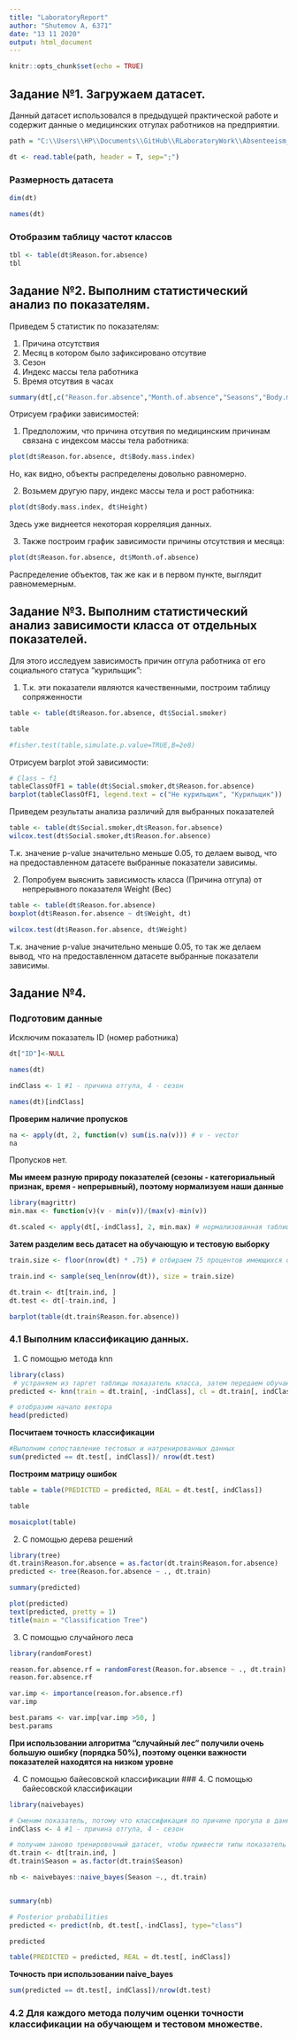 ```yaml
---
title: "LaboratoryReport"
author: "Shutemov A, 6371"
date: "13 11 2020"
output: html_document
---
```


```r
knitr::opts_chunk$set(echo = TRUE)
```

## Задание №1. Загружаем датасет.
Данный датасет использовался в предыдущей практической работе и содержит данные о медицинских отгулах работников на предприятии.

```r
path = "C:\\Users\\HP\\Documents\\GitHub\\RLaboratoryWork\\Absenteeism_at_work.csv"

dt <- read.table(path, header = T, sep=";")
```
### Размерность датасета
```r
dim(dt)
```
```r
names(dt)
```

### Отобразим таблицу частот классов
```r
tbl <- table(dt$Reason.for.absence)
tbl
```

## Задание №2. Выполним статистический анализ по показателям.

Приведем 5 статистик по показателям:

1. Причина отсутствия
2. Месяц в котором было зафиксировано отсутвие
3. Сезон
4. Индекс массы тела работника
5. Время отсутвия в часах


```r
summary(dt[,c("Reason.for.absence","Month.of.absence","Seasons","Body.mass.index","Absenteeism.time.in.hours")])
```
Отрисуем графики зависимостей:

1. Предположим, что причина отсутвия по медицинским причинам связана с индексом массы тела работника: 

```r
plot(dt$Reason.for.absence, dt$Body.mass.index)
```

Но, как видно, объекты распределены довольно равномерно.

2. Возьмем другую пару, индекс массы тела и рост работника:

```r
plot(dt$Body.mass.index, dt$Height)
```

Здесь уже виднеется некоторая корреляция данных.

3. Также построим график зависимости причины отсутствия и месяца:

```r
plot(dt$Reason.for.absence, dt$Month.of.absence)
```

Распределение объектов, так же как и в первом пункте, выглядит равномемерным.

## Задание №3. Выполним статистический анализ зависимости класса от отдельных показателей.

Для этого исследуем зависимость причин отгула работника от его социального статуса "курильщик":

1. Т.к. эти показатели являются качественными, построим таблицу сопряженности


```r
table <- table(dt$Reason.for.absence, dt$Social.smoker)

table

#fisher.test(table,simulate.p.value=TRUE,B=2e8)
```
Отрисуем barplot этой зависимости:

```r
# Class ~ f1
tableClassOfF1 = table(dt$Social.smoker,dt$Reason.for.absence)
barplot(tableClassOfF1, legend.text = c("Не курильщик", "Курильщик"))
```


Приведем результаты анализа различий для выбранных показателей

```r
table <- table(dt$Social.smoker,dt$Reason.for.absence)
wilcox.test(dt$Social.smoker,dt$Reason.for.absence)
```
Т.к. значение p-value значительно меньше 0.05, то делаем вывод, что на предоставленном датасете выбранные показатели зависимы.

2. Попробуем выяснить зависимость класса (Причина отгула) от непрерывного показателя Weight (Вес) 

```r
table <- table(dt$Reason.for.absence)
boxplot(dt$Reason.for.absence ~ dt$Weight, dt)

wilcox.test(dt$Reason.for.absence, dt$Weight)
```

Т.к. значение p-value значительно меньше 0.05, то так же делаем вывод, что на предоставленном датасете выбранные показатели зависимы.

## Задание №4.
### Подготовим данные
Исключим показатель ID (номер работника)
```R
dt["ID"]<-NULL

names(dt)

indClass <- 1 #1 - причина отгула, 4 - сезон

names(dt)[indClass]
```

**Проверим наличие пропусков**

```r
na <- apply(dt, 2, function(v) sum(is.na(v))) # v - vector
na
```

Пропусков нет.

**Мы имеем разную природу показателей (сезоны - категориальный признак, время - непрерывный), поэтому нормализуем наши данные**

```r
library(magrittr)
min.max <- function(v)(v - min(v))/(max(v)-min(v))

dt.scaled <- apply(dt[,-indClass], 2, min.max) # нормализованная таблица
```

**Затем разделим весь датасет на обучающую и тестовую выборку** 

```r
train.size <- floor(nrow(dt) * .75) # отбираем 75 процентов имеющихся объектов

train.ind <- sample(seq_len(nrow(dt)), size = train.size) 

dt.train <- dt[train.ind, ]
dt.test <- dt[-train.ind, ]

barplot(table(dt.train$Reason.for.absence))
```

### 4.1 Выполним классификацию данных.

1. С помощью метода knn

```r
library(class)
 # устраняем из таргет таблицы показатель класса, затем передаем обучающее множество с известным показателем класса и тестовое множество без показателя класса, необязательный параметр k=11 - кол. соседей  
predicted <- knn(train = dt.train[, -indClass], cl = dt.train[, indClass], test = dt.test[-indClass], k=11)

# отобразим начало вектора 
head(predicted)

```
**Посчитаем точность классификации**

```r
#Выполним сопоставление тестовых и натренированных данных
sum(predicted == dt.test[, indClass])/ nrow(dt.test)
```

**Построим матрицу ошибок**

```r
table = table(PREDICTED = predicted, REAL = dt.test[, indClass])

table

mosaicplot(table)
```

2. С помощью дерева решений

```r
library(tree)
dt.train$Reason.for.absence = as.factor(dt.train$Reason.for.absence)
predicted <- tree(Reason.for.absence ~ ., dt.train)

summary(predicted)

plot(predicted)
text(predicted, pretty = 1)
title(main = "Classification Tree")

```

3. С помощью случайного леса 
```r
library(randomForest)

reason.for.absence.rf = randomForest(Reason.for.absence ~ ., dt.train)
reason.for.absence.rf

var.imp <- importance(reason.for.absence.rf)
var.imp

best.params <- var.imp[var.imp >50, ]
best.params
```

**При использовании алгоритма "случайный лес" получили очень большую ошибку (порядка 50%), поэтому оценки важности показателей находятся на низком уровне** 

4. С помощью байесовской классификации 
### 4. С помощью байесовской классификации

```r
library(naivebayes)

# Сменим показатель, потому что классификация по причине прогула в данном методе не рассчитывается.
indClass <- 4 #1 - причина отгула, 4 - сезон

# получим заново тренировочный датасет, чтобы привести типы показатель к значениям по умолчанию.
dt.train <- dt[train.ind, ]
dt.train$Season = as.factor(dt.train$Season)

nb <- naivebayes::naive_bayes(Season ~., dt.train) 


summary(nb)

# Posterior probabilities
predicted <- predict(nb, dt.test[,-indClass], type="class")

predicted

table(PREDICTED = predicted, REAL = dt.test[, indClass])
```

**Точность при использовании naive_bayes**

```r
sum(predicted == dt.test[, indClass])/nrow(dt.test)
```

### 4.2  Для каждого метода получим оценки точности классификации на обучающем и тестовом множестве.
